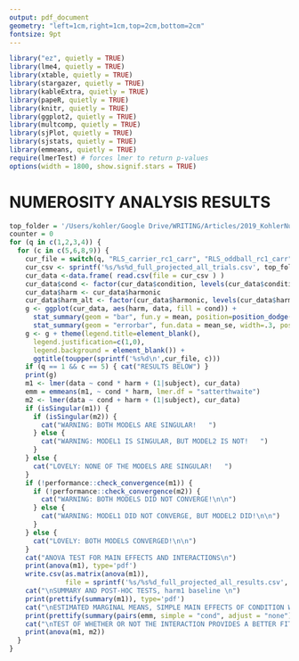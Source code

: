 ```yaml
---
output: pdf_document
geometry: "left=1cm,right=1cm,top=2cm,bottom=2cm"
fontsize: 9pt
---
```

```r
library("ez", quietly = TRUE)
library(lme4, quietly = TRUE)
library(xtable, quietly = TRUE)
library(stargazer, quietly = TRUE)
library(kableExtra, quietly = TRUE)
library(papeR, quietly = TRUE)
library(knitr, quietly = TRUE)
library(ggplot2, quietly = TRUE)
library(multcomp, quietly = TRUE)
library(sjPlot, quietly = TRUE)
library(sjstats, quietly = TRUE)
library(emmeans, quietly = TRUE)
require(lmerTest) # forces lmer to return p-values
options(width = 1800, show.signif.stars = TRUE) 
```
# NUMEROSITY ANALYSIS RESULTS
```r
top_folder = '/Users/kohler/Google Drive/WRITING/Articles/2019_KohlerNumerositySSVEP/figures/results/experiment3'
counter = 0
for (q in c(1,2,3,4)) {
  for (c in c(5,6,8,9)) {
    cur_file = switch(q, "RLS_carrier_rc1_carr", "RLS_oddball_rc1_carr", "RLS_carrier_rc2_carr", "RLS_oddball_rc2_carr")
    cur_csv <- sprintf('%s/%s%d_full_projected_all_trials.csv', top_folder, cur_file, c)
    cur_data <-data.frame( read.csv(file = cur_csv ) )
    cur_data$cond <- factor(cur_data$condition, levels(cur_data$condition)[c(2,1)])
    cur_data$harm <- cur_data$harmonic
    cur_data$harm_alt <- factor(cur_data$harmonic, levels(cur_data$harmonic)[c(2,1,3,4)])
    g <- ggplot(cur_data, aes(harm, data, fill = cond)) +
      stat_summary(geom = "bar", fun.y = mean, position=position_dodge()) +
      stat_summary(geom = "errorbar", fun.data = mean_se, width=.3, position=position_dodge(.9))
    g <- g + theme(legend.title=element_blank(), 
      legend.justification=c(1,0), 
      legend.background = element_blank()) + 
      ggtitle(toupper(sprintf('%s%d\n',cur_file, c)))
    if (q == 1 && c == 5) { cat("RESULTS BELOW") }
    print(g)
    m1 <- lmer(data ~ cond * harm + (1|subject), cur_data)
    emm = emmeans(m1, ~ cond * harm, lmer.df = "satterthwaite")
    m2 <- lmer(data ~ cond + harm + (1|subject), cur_data)
    if (isSingular(m1)) {
      if (isSingular(m2)) {
        cat("WARNING: BOTH MODELS ARE SINGULAR!   ")
      } else {
        cat("WARNING: MODEL1 IS SINGULAR, BUT MODEL2 IS NOT!   ")
      }
    } else {
      cat("LOVELY: NONE OF THE MODELS ARE SINGULAR!   ")
    }
    if (!performance::check_convergence(m1)) {
      if (!performance::check_convergence(m2)) {
        cat("WARNING: BOTH MODELS DID NOT CONVERGE!\n\n")
      } else {
        cat("WARNING: MODEL1 DID NOT CONVERGE, BUT MODEL2 DID!\n\n")
      }
    } else {
      cat("LOVELY: BOTH MODELS CONVERGED!\n\n")
    }
    cat("ANOVA TEST FOR MAIN EFFECTS AND INTERACTIONS\n")
    print(anova(m1), type='pdf')
    write.csv(as.matrix(anova(m1)), 
              file = sprintf('%s/%s%d_full_projected_all_results.csv', top_folder, cur_file, c), na ="")
    cat("\nSUMMARY AND POST-HOC TESTS, harm1 baseline \n")
    print(prettify(summary(m1)), type='pdf')
    cat("\nESTIMATED MARGINAL MEANS, SIMPLE MAIN EFFECTS OF CONDITION WITHOUT CORRECTION\n")
    print(prettify(summary(pairs(emm, simple = "cond", adjust = "none"))))
    cat("\nTEST OF WHETHER OR NOT THE INTERACTION PROVIDES A BETTER FIT\n")
    print(anova(m1, m2))
  }
}
```
